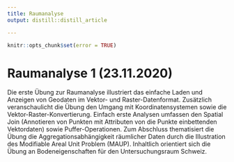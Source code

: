 ```yaml
---
title: Raumanalyse
output: distill::distill_article

---
```


```r
knitr::opts_chunk$set(error = TRUE)
```
# Raumanalyse 1 (23.11.2020)

Die erste Übung zur Raumanalyse illustriert das einfache Laden und Anzeigen von Geodaten im Vektor- und Raster-Datenformat. Zusätzlich veranschaulicht die Übung den Umgang mit Koordinatensystemen sowie die Vektor-Raster-Konvertierung. Einfach erste Analysen umfassen den Spatial Join (Annotieren von Punkten mit Attributen von die Punkte einbettenden Vektordaten) sowie Puffer-Operationen. Zum Abschluss thematisiert die Übung die Aggregationsabhängigkeit räumlicher Daten durch die Illustration des Modifiable Areal Unit Problem (MAUP). Inhaltlich orientiert sich die Übung an Bodeneigenschaften für den Untersuchungsraum Schweiz.
